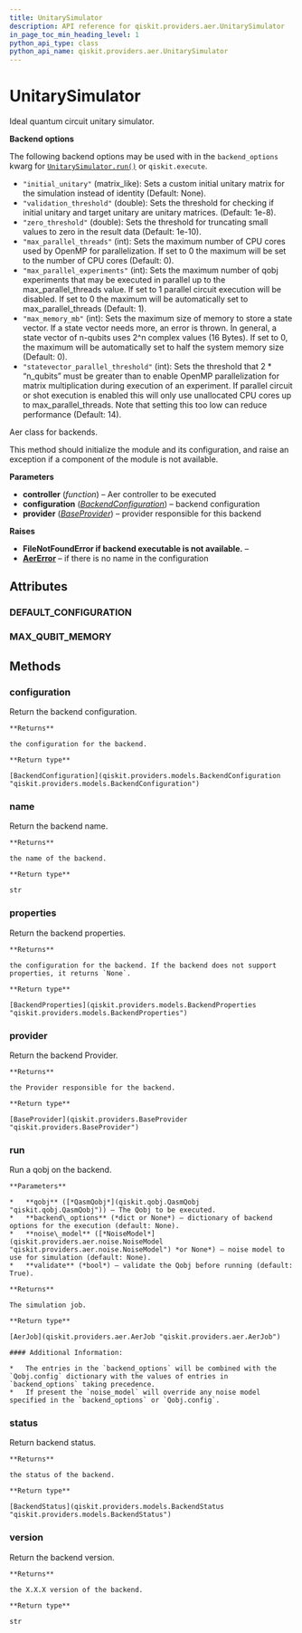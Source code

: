 ```yaml
---
title: UnitarySimulator
description: API reference for qiskit.providers.aer.UnitarySimulator
in_page_toc_min_heading_level: 1
python_api_type: class
python_api_name: qiskit.providers.aer.UnitarySimulator
---
```


# UnitarySimulator

<Class id="qiskit.providers.aer.UnitarySimulator" isDedicatedPage={true} github="https://github.com/qiskit/qiskit-aer/tree/stable/0.5/qiskit/providers/aer/backends/unitary_simulator.py" signature="UnitarySimulator(configuration=None, provider=None)">
  Ideal quantum circuit unitary simulator.

  **Backend options**

  The following backend options may be used with in the `backend_options` kwarg for [`UnitarySimulator.run()`](qiskit.providers.aer.UnitarySimulator#run "qiskit.providers.aer.UnitarySimulator.run") or `qiskit.execute`.

  *   `"initial_unitary"` (matrix\_like): Sets a custom initial unitary matrix for the simulation instead of identity (Default: None).
  *   `"validation_threshold"` (double): Sets the threshold for checking if initial unitary and target unitary are unitary matrices. (Default: 1e-8).
  *   `"zero_threshold"` (double): Sets the threshold for truncating small values to zero in the result data (Default: 1e-10).
  *   `"max_parallel_threads"` (int): Sets the maximum number of CPU cores used by OpenMP for parallelization. If set to 0 the maximum will be set to the number of CPU cores (Default: 0).
  *   `"max_parallel_experiments"` (int): Sets the maximum number of qobj experiments that may be executed in parallel up to the max\_parallel\_threads value. If set to 1 parallel circuit execution will be disabled. If set to 0 the maximum will be automatically set to max\_parallel\_threads (Default: 1).
  *   `"max_memory_mb"` (int): Sets the maximum size of memory to store a state vector. If a state vector needs more, an error is thrown. In general, a state vector of n-qubits uses 2^n complex values (16 Bytes). If set to 0, the maximum will be automatically set to half the system memory size (Default: 0).
  *   `"statevector_parallel_threshold"` (int): Sets the threshold that 2 \* “n\_qubits” must be greater than to enable OpenMP parallelization for matrix multiplication during execution of an experiment. If parallel circuit or shot execution is enabled this will only use unallocated CPU cores up to max\_parallel\_threads. Note that setting this too low can reduce performance (Default: 14).

  Aer class for backends.

  This method should initialize the module and its configuration, and raise an exception if a component of the module is not available.

  **Parameters**

  *   **controller** (*function*) – Aer controller to be executed
  *   **configuration** ([*BackendConfiguration*](qiskit.providers.models.BackendConfiguration "qiskit.providers.models.BackendConfiguration")) – backend configuration
  *   **provider** ([*BaseProvider*](qiskit.providers.BaseProvider "qiskit.providers.BaseProvider")) – provider responsible for this backend

  **Raises**

  *   **FileNotFoundError if backend executable is not available.** –
  *   [**AerError**](qiskit.providers.aer.AerError "qiskit.providers.aer.AerError") – if there is no name in the configuration

  ## Attributes

  ### DEFAULT\_CONFIGURATION

  <Attribute id="qiskit.providers.aer.UnitarySimulator.DEFAULT_CONFIGURATION" signature="= {'backend_name': 'unitary_simulator', 'backend_version': '0.5.2', 'basis_gates': ['u1', 'u2', 'u3', 'cx', 'cz', 'id', 'x', 'y', 'z', 'h', 's', 'sdg', 't', 'tdg', 'swap', 'ccx', 'unitary', 'diagonal', 'cu1', 'cu2', 'cu3', 'cswap', 'mcx', 'mcy', 'mcz', 'mcu1', 'mcu2', 'mcu3', 'mcswap', 'multiplexer'], 'conditional': False, 'coupling_map': None, 'description': 'A C++ unitary simulator for QASM Qobj files', 'gates': [{'name': 'u1', 'parameters': ['lam'], 'conditional': True, 'description': 'Single-qubit gate [[1, 0], [0, exp(1j*lam)]]', 'qasm_def': 'gate u1(lam) q { U(0,0,lam) q; }'}, {'name': 'u2', 'parameters': ['phi', 'lam'], 'conditional': True, 'description': 'Single-qubit gate [[1, -exp(1j*lam)], [exp(1j*phi), exp(1j*(phi+lam))]]/sqrt(2)', 'qasm_def': 'gate u2(phi,lam) q { U(pi/2,phi,lam) q; }'}, {'name': 'u3', 'parameters': ['theta', 'phi', 'lam'], 'conditional': True, 'description': 'Single-qubit gate with three rotation angles', 'qasm_def': 'gate u3(theta,phi,lam) q { U(theta,phi,lam) q; }'}, {'name': 'cx', 'parameters': [], 'conditional': True, 'description': 'Two-qubit Controlled-NOT gate', 'qasm_def': 'gate cx c,t { CX c,t; }'}, {'name': 'cz', 'parameters': [], 'conditional': True, 'description': 'Two-qubit Controlled-Z gate', 'qasm_def': 'gate cz a,b { h b; cx a,b; h b; }'}, {'name': 'id', 'parameters': [], 'conditional': True, 'description': 'Single-qubit identity gate', 'qasm_def': 'gate id a { U(0,0,0) a; }'}, {'name': 'x', 'parameters': [], 'conditional': True, 'description': 'Single-qubit Pauli-X gate', 'qasm_def': 'gate x a { U(pi,0,pi) a; }'}, {'name': 'y', 'parameters': [], 'conditional': True, 'description': 'Single-qubit Pauli-Y gate', 'qasm_def': 'TODO'}, {'name': 'z', 'parameters': [], 'conditional': True, 'description': 'Single-qubit Pauli-Z gate', 'qasm_def': 'TODO'}, {'name': 'h', 'parameters': [], 'conditional': True, 'description': 'Single-qubit Hadamard gate', 'qasm_def': 'TODO'}, {'name': 's', 'parameters': [], 'conditional': True, 'description': 'Single-qubit phase gate', 'qasm_def': 'TODO'}, {'name': 'sdg', 'parameters': [], 'conditional': True, 'description': 'Single-qubit adjoint phase gate', 'qasm_def': 'TODO'}, {'name': 't', 'parameters': [], 'conditional': True, 'description': 'Single-qubit T gate', 'qasm_def': 'TODO'}, {'name': 'tdg', 'parameters': [], 'conditional': True, 'description': 'Single-qubit adjoint T gate', 'qasm_def': 'TODO'}, {'name': 'swap', 'parameters': [], 'conditional': True, 'description': 'Two-qubit SWAP gate', 'qasm_def': 'TODO'}, {'name': 'ccx', 'parameters': [], 'conditional': True, 'description': 'Three-qubit Toffoli gate', 'qasm_def': 'TODO'}, {'name': 'cswap', 'parameters': [], 'conditional': True, 'description': 'Three-qubit Fredkin (controlled-SWAP) gate', 'qasm_def': 'TODO'}, {'name': 'unitary', 'parameters': ['matrix'], 'conditional': True, 'description': 'N-qubit arbitrary unitary gate. The parameter is the N-qubit matrix to apply.', 'qasm_def': 'unitary(matrix) q1, q2,...'}, {'name': 'diagonal', 'parameters': ['diag_elements'], 'conditional': True, 'description': 'N-qubit diagonal unitary gate. The parameters are the diagonal entries of the N-qubit matrix to apply.', 'qasm_def': 'TODO'}, {'name': 'cu1', 'parameters': ['lam'], 'conditional': True, 'description': 'Two-qubit Controlled-u1 gate', 'qasm_def': 'TODO'}, {'name': 'cu2', 'parameters': ['phi', 'lam'], 'conditional': True, 'description': 'Two-qubit Controlled-u2 gate', 'qasm_def': 'TODO'}, {'name': 'cu3', 'parameters': ['theta', 'phi', 'lam'], 'conditional': True, 'description': 'Two-qubit Controlled-u3 gate', 'qasm_def': 'TODO'}, {'name': 'mcx', 'parameters': [], 'conditional': True, 'description': 'N-qubit multi-controlled-X gate', 'qasm_def': 'TODO'}, {'name': 'mcy', 'parameters': [], 'conditional': True, 'description': 'N-qubit multi-controlled-Y gate', 'qasm_def': 'TODO'}, {'name': 'mcz', 'parameters': [], 'conditional': True, 'description': 'N-qubit multi-controlled-Z gate', 'qasm_def': 'TODO'}, {'name': 'mcu1', 'parameters': ['lam'], 'conditional': True, 'description': 'N-qubit multi-controlled-u1 gate', 'qasm_def': 'TODO'}, {'name': 'mcu2', 'parameters': ['phi', 'lam'], 'conditional': True, 'description': 'N-qubit multi-controlled-u2 gate', 'qasm_def': 'TODO'}, {'name': 'mcu3', 'parameters': ['theta', 'phi', 'lam'], 'conditional': True, 'description': 'N-qubit multi-controlled-u3 gate', 'qasm_def': 'TODO'}, {'name': 'mcswap', 'parameters': [], 'conditional': True, 'description': 'N-qubit multi-controlled-SWAP gate', 'qasm_def': 'TODO'}, {'name': 'multiplexer', 'parameters': ['mat1', 'mat2', '...'], 'conditional': True, 'description': 'N-qubit multi-plexer gate. The input parameters are the gates for each value.', 'qasm_def': 'TODO'}], 'local': True, 'max_shots': 1000000, 'memory': False, 'n_qubits': 16, 'open_pulse': False, 'simulator': True, 'url': 'https://github.com/Qiskit/qiskit-aer'}" />

  ### MAX\_QUBIT\_MEMORY

  <Attribute id="qiskit.providers.aer.UnitarySimulator.MAX_QUBIT_MEMORY" signature="= 16" />

  ## Methods

  ### configuration

  <Function id="qiskit.providers.aer.UnitarySimulator.configuration" name="configuration" signature="UnitarySimulator.configuration()">
    Return the backend configuration.

    **Returns**

    the configuration for the backend.

    **Return type**

    [BackendConfiguration](qiskit.providers.models.BackendConfiguration "qiskit.providers.models.BackendConfiguration")
  </Function>

  ### name

  <Function id="qiskit.providers.aer.UnitarySimulator.name" name="name" signature="UnitarySimulator.name()">
    Return the backend name.

    **Returns**

    the name of the backend.

    **Return type**

    str
  </Function>

  ### properties

  <Function id="qiskit.providers.aer.UnitarySimulator.properties" name="properties" signature="UnitarySimulator.properties()">
    Return the backend properties.

    **Returns**

    the configuration for the backend. If the backend does not support properties, it returns `None`.

    **Return type**

    [BackendProperties](qiskit.providers.models.BackendProperties "qiskit.providers.models.BackendProperties")
  </Function>

  ### provider

  <Function id="qiskit.providers.aer.UnitarySimulator.provider" name="provider" signature="UnitarySimulator.provider()">
    Return the backend Provider.

    **Returns**

    the Provider responsible for the backend.

    **Return type**

    [BaseProvider](qiskit.providers.BaseProvider "qiskit.providers.BaseProvider")
  </Function>

  ### run

  <Function id="qiskit.providers.aer.UnitarySimulator.run" name="run" signature="UnitarySimulator.run(qobj, backend_options=None, noise_model=None, validate=False)">
    Run a qobj on the backend.

    **Parameters**

    *   **qobj** ([*QasmQobj*](qiskit.qobj.QasmQobj "qiskit.qobj.QasmQobj")) – The Qobj to be executed.
    *   **backend\_options** (*dict or None*) – dictionary of backend options for the execution (default: None).
    *   **noise\_model** ([*NoiseModel*](qiskit.providers.aer.noise.NoiseModel "qiskit.providers.aer.noise.NoiseModel") *or None*) – noise model to use for simulation (default: None).
    *   **validate** (*bool*) – validate the Qobj before running (default: True).

    **Returns**

    The simulation job.

    **Return type**

    [AerJob](qiskit.providers.aer.AerJob "qiskit.providers.aer.AerJob")

    #### Additional Information:

    *   The entries in the `backend_options` will be combined with the `Qobj.config` dictionary with the values of entries in `backend_options` taking precedence.
    *   If present the `noise_model` will override any noise model specified in the `backend_options` or `Qobj.config`.
  </Function>

  ### status

  <Function id="qiskit.providers.aer.UnitarySimulator.status" name="status" signature="UnitarySimulator.status()">
    Return backend status.

    **Returns**

    the status of the backend.

    **Return type**

    [BackendStatus](qiskit.providers.models.BackendStatus "qiskit.providers.models.BackendStatus")
  </Function>

  ### version

  <Function id="qiskit.providers.aer.UnitarySimulator.version" name="version" signature="UnitarySimulator.version()">
    Return the backend version.

    **Returns**

    the X.X.X version of the backend.

    **Return type**

    str
  </Function>
</Class>

